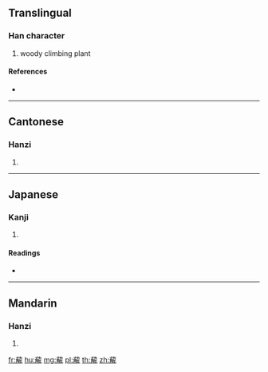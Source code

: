 {{character info/new}}
==Translingual==

===Han character===
{{Han char|rn=140|rad=艸|as=13|sn=19|four=44252|canj=TNBQ}}

# woody climbing plant

====References====
* {{Han ref|kx=1061.380|dkj=32139|dj=1526.050|hdz=53305.040|uh=85A2|ud=34210|bh=EE4E|bd=61006}}

----

==Cantonese==

===Hanzi===
{{yue-hanzi|jyut=|y=gaai1}}

# {{defn|lang=yue|sort=艸13}}

----

==Japanese==

===Kanji===
{{ja-kanji|grade=|rs=艸13}}

# {{defn|lang=ja|sort=艸13}}

====Readings====
* {{ja-readings|on=[[かい]] (kai), [[げ]] (ge), [[け]] (ke)|kun=|nanori=}}

----

==Mandarin==

===Hanzi===
{{cmn-hanzi|pin=[[jiē]] ([[jie1]])|wg=chieh<sup>1</sup>}}

# {{defn|lang=cmn|sort=艸13}}

[[fr:薢]]
[[hu:薢]]
[[mg:薢]]
[[pl:薢]]
[[th:薢]]
[[zh:薢]]